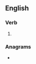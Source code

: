 ==English==

===Verb===
{{head|en|verb form}}

# {{present participle of|en|delude|nocat=1}}

===Anagrams===
* {{anagrams|en|a=ddegilnu|indulged|ungilded}}